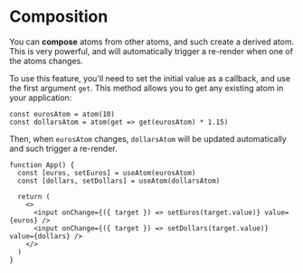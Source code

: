 # Composition

You can **compose** atoms from other atoms, and such create a derived atom. This is very powerful, and will automatically trigger a re-render when one of the atoms changes.

To use this feature, you'll need to set the initial value as a callback, and use the first argument `get`. This method allows you to get any existing atom in your application:

```tsx
const eurosAtom = atom(10)
const dollarsAtom = atom(get => get(eurosAtom) * 1.15)
```

Then, when `eurosAtom` changes, `dollarsAtom` will be updated automatically and such trigger a re-render.

```tsx
function App() {
  const [euros, setEuros] = useAtom(eurosAtom)
  const [dollars, setDollars] = useAtom(dollarsAtom)

  return (
    <>
      <input onChange={({ target }) => setEuros(target.value)} value={euros} />
      <input onChange={({ target }) => setDollars(target.value)} value={dollars} />
    </>
  )
}
```
